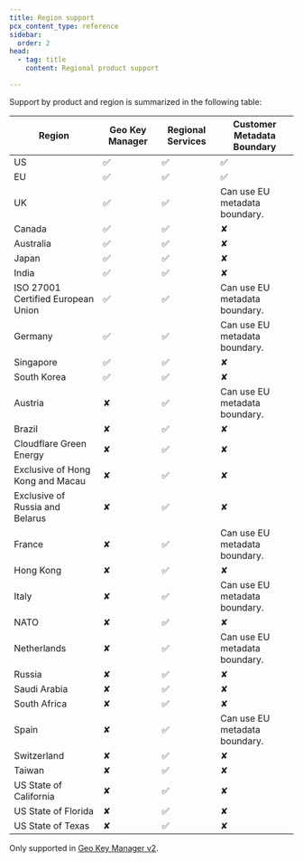 ```yaml
---
title: Region support
pcx_content_type: reference
sidebar:
  order: 2
head:
  - tag: title
    content: Regional product support

---
```


Support by product and region is summarized in the following table:

| Region                             | Geo Key Manager | Regional Services | Customer Metadata Boundary    |
| ---------------------------------- | --------------- | ----------------- | ----------------------------- |
| US                                 | ✅               | ✅                 | ✅                             |
| EU                                 | ✅               | ✅                 | ✅                             |
| UK                                 | ✅               | ✅                 | Can use EU metadata boundary. |
| Canada                             | ✅               | ✅                 | ✘                             |
| Australia                          | ✅               | ✅                 | ✘                             |
| Japan                              | ✅               | ✅                 | ✘                             |
| India                              | ✅               | ✅                 | ✘                             |
| ISO 27001 Certified European Union | ✅               | ✅                 | Can use EU metadata boundary. |
| Germany                            | ✅               | ✅                 | Can use EU metadata boundary. |
| Singapore                          | ✅               | ✅                 | ✘                             |
| South Korea                        | ✅               | ✅                 | ✘                             |
| Austria                            | ✘               | ✅                 | Can use EU metadata boundary. |
| Brazil                             | ✘               | ✅                 | ✘                             |
| Cloudflare Green Energy            | ✘               | ✅                 | ✘                             |
| Exclusive of Hong Kong and Macau   | ✘               | ✅                 | ✘                             |
| Exclusive of Russia and Belarus    | ✘               | ✅                 | ✘                             |
| France                             | ✘               | ✅                 | Can use EU metadata boundary. |
| Hong Kong                          | ✘               | ✅                 | ✘                             |
| Italy                              | ✘               | ✅                 | Can use EU metadata boundary. |
| NATO                               | ✘               | ✅                 | ✘                             |
| Netherlands                        | ✘               | ✅                 | Can use EU metadata boundary. |
| Russia                             | ✘               | ✅                 | ✘                             |
| Saudi Arabia                       | ✘               | ✅                 | ✘                             |
| South Africa                       | ✘               | ✅                 | ✘                             |
| Spain                              | ✘               | ✅                 | Can use EU metadata boundary. |
| Switzerland                        | ✘               | ✅                 | ✘                             |
| Taiwan                             | ✘               | ✅                 | ✘                             |
| US State of California             | ✘               | ✅                 | ✘                             |
| US State of Florida                | ✘               | ✅                 | ✘                             |
| US State of Texas                  | ✘               | ✅                 | ✘                             |


Only supported in [Geo Key Manager v2](/ssl/edge-certificates/geokey-manager/).
